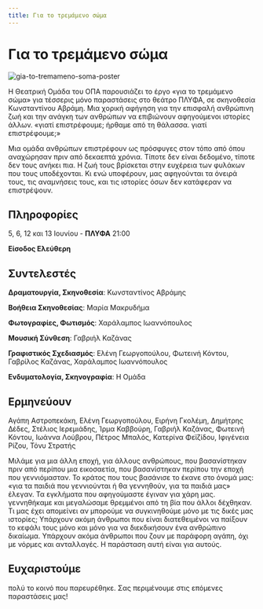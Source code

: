 ```yaml
---
title: Για το τρεμάμενο σώμα
---
```


# Για το τρεμάμενο σώμα

![gia-to-tremameno-soma-poster](/img/gia-to-tremameno-soma-poster.jpg)

Η Θεατρική Ομάδα του ΟΠΑ παρουσιάζει το έργο «για το τρεμάμενο σώμα» για τέσσερις μόνο παραστάσεις στο θεάτρο ΠΛΥΦΑ, σε σκηνοθεσία Κωνσταντίνου Αβράμη. Μια χορική αφήγηση για την επισφαλή ανθρώπινη ζωή και την ανάγκη των ανθρώπων να επιβιώνουν αφηγούμενοι ιστορίες άλλων.
«γιατί επιστρέφουμε; ήρθαμε από τη θάλασσα. γιατί επιστρέφουμε;»

Μια ομάδα ανθρώπων επιστρέφουν ως πρόσφυγες στον τόπο από όπου αναχώρησαν πριν από δεκαεπτά χρόνια. Τίποτε δεν είναι δεδομένο, τίποτε δεν τους ανήκει πια. Η ζωή τους βρίσκεται στην ευχέρεια των φυλάκων που τους υποδέχονται. Κι ενώ υποφέρουν, μας αφηγούνται τα όνειρά τους, τις αναμνήσεις τους, και τις ιστορίες όσων δεν κατάφεραν να επιστρέψουν.

## Πληροφορίες
5, 6, 12 και 13 Ιουνίου - **ΠΛΥΦΑ** 21:00

**Είσοδος Ελεύθερη**

## Συντελεστές
**Δραματουργία, Σκηνοθεσία**: Κωνσταντίνος Αβράμης

**Βοήθεια Σκηνοθεσίας**: Μαρία Μακρυδήμα

**Φωτογραφίες, Φωτισμός**: Χαράλαμπος Ιωαννόπουλος

**Μουσική Σύνθεση**: Γαβριήλ Καζάνας

**Γραφιστικός Σχεδιασμός**: Ελένη Γεωργοπούλου, Φωτεινή Κόντου, Γαβρίλος Καζάνας, Χαράλαμπος Ιωαννόπουλος

**Ενδυματολογία, Σκηνογραφία**: Η Ομάδα

## Ερμηνεύουν
Αγάπη Αστροπεκάκη, Ελένη Γεωργοπούλου, Ειρήνη Γκολέμη, Δημήτρης Δέδες, Στέλιος Ιερεμιάδης, Ίρμα Καββούρη, Γαβριήλ Καζάνας, Φωτεινή Κόντου, Ιωάννα Λούβρου, Πέτρος Μπαλός, Κατερίνα Φεϊζίδου, Ιφιγένεια Ρίζου, Τόνυ Στρατής

Μιλάμε για μια άλλη εποχή, για άλλους ανθρώπους, που βασανίστηκαν πριν από περίπου μια εικοσαετία, που βασανίστηκαν περίπου την εποχή που γεννιόμασταν. Το κράτος που τους βασάνισε το έκανε στο όνομά μας: «για τα παιδιά που γεννιούνται ή θα γεννηθούν, για τα παιδιά μας» έλεγαν. Τα εγκλήματα που αφηγούμαστε έγιναν για χάρη μας. γεννηθήκαμε και μεγαλώσαμε θρεμμένοι από τη βία που άλλοι δέχθηκαν. Τι μας έχει απομείνει αν μπορούμε να συγκινηθούμε μόνο με τις δικές μας ιστορίες; Υπάρχουν ακόμη άνθρωποι που είναι διατεθειμένοι να παίξουν το κεφάλι τους μόνο και μόνο για να διεκδικήσουν ένα ανθρώπινο δικαίωμα. Υπάρχουν ακόμα άνθρωποι που ζουν με παράφορη αγάπη, όχι με νόρμες και ανταλλαγές. Η παράσταση αυτή είναι για αυτούς.

## Ευχαριστούμε
πολύ το κοινό που παρευρέθηκε. Σας περιμένουμε στις επόμενες παραστάσεις μας!
